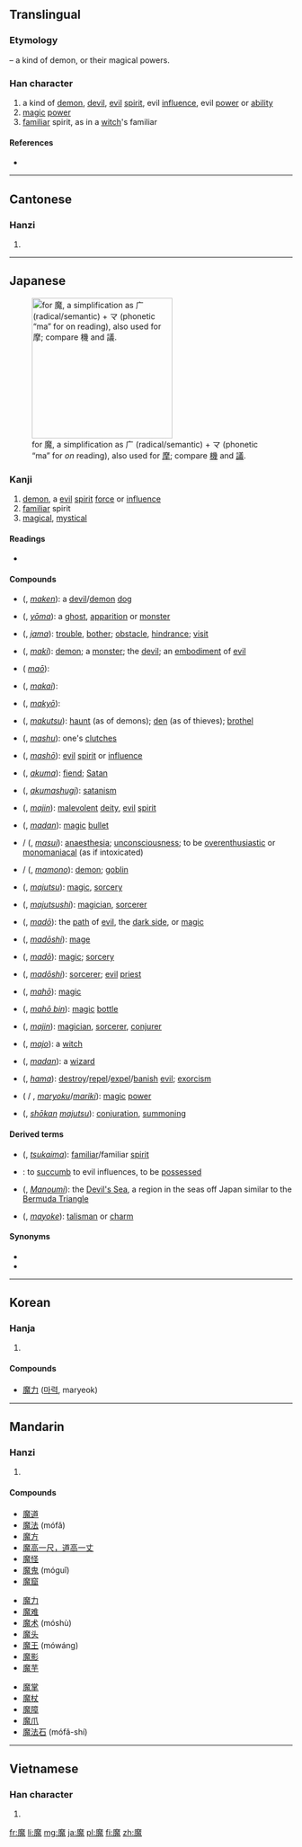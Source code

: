 ==Translingual==

===Etymology===
{{Han compound|麻|鬼|t2=demon|ls=psc|c1=p|c2=s}} – a kind of demon, or their magical powers.

===Han character===
{{Han char|rn=194|rad=鬼|as=11|sn=21|four=0021<sub>3</sub>|canj=戈金竹山戈 (ICHUI), 戈木竹山戈 (IDHUI)}}

# a kind of [[demon]], [[devil]], [[evil]] [[spirit]], evil [[influence]], evil [[power]] or [[ability]]
# [[magic]] [[power]]
# [[familiar]] spirit, as in a [[witch]]'s familiar

====References====
* {{Han ref|kx=1462.670|dkj=45906|dj=1997.020|hdz=74436.110|uh=9B54|ud=39764|bh=C55D|bd=50525}}

----

==Cantonese==

===Hanzi===
{{yue-hanzi|jyut=|y=mo1}}

# {{defn|lang=yue|sort=鬼11}}

----

==Japanese==
[[File:RYAKUJI ma.png|thumb|right|250px|{{w|Ryakuji}} for 魔, a {{w|phono-semantic}} simplification as 广 (radical/semantic) + マ (phonetic “ma” for ''on'' reading), also used for [[摩#Japanese|摩]]; compare [[機#Japanese|機]] and [[議#Japanese|議]].]]

===Kanji===
{{ja-kanji|grade=c|rs=鬼11}}

# [[demon]], a [[evil]] [[spirit]] [[force]] or [[influence]]
# [[familiar]] spirit
# [[magic]]al, [[mystic]]al

====Readings====
* {{ja-readings
| on=<!--
-->{{l|ja|ま}} (''[[ma]]'')
| kun=<!--
-->
}}

====Compounds====
{{der-top|Compounds}}
* {{l|ja|魔犬}} ({{l|ja|まけん}}, ''[[maken]]''): a [[devil]]/[[demon]] [[dog]]
* {{l|ja|妖魔}} ({{l|ja|ようま}}, ''[[yōma]]''): a [[ghost]], [[apparition]] or [[monster]]
* {{l|ja|邪魔}} ({{l|ja|じゃま}}, ''[[jama]]''): [[trouble]], [[bother]]; [[obstacle]], [[hindrance]]; {{qualifier|formal}} [[visit]]
* {{l|ja|魔鬼}} ({{l|ja|まき}}, ''[[maki]]''): [[demon]]; a [[monster]]; the [[devil]]; an [[embodiment]] of [[evil]]
* {{l|ja|魔王}} ({{l|ja|まおう}} ''[[maō]]''): 
* {{l|ja|魔界}} ({{l|ja|まかい}}, ''[[makai]]''): 
* {{l|ja|魔境}} ({{l|ja|まきょう}}, ''[[makyō]]''): 
* {{l|ja|魔窟}} ({{l|ja|まくつ}}, ''[[makutsu]]''): [[haunt]] (as of demons); [[den]] (as of thieves); [[brothel]]
* {{l|ja|魔手}} ({{l|ja|ましゅ}}, ''[[mashu]]''): one's [[clutches]]
* {{l|ja|魔性}} ({{l|ja|ましょう}}, ''[[mashō]]''): [[evil]] [[spirit]] or [[influence]]
* {{l|ja|悪魔}} ({{l|ja|あくま}}, ''[[akuma]]''): [[fiend]]; [[Satan]]
* {{l|ja|悪魔主義}} ({{l|ja|あくましゅぎ}}, ''[[akumashugi]]''): [[satanism]]
* {{l|ja|魔神}} ({{l|ja|まじん}}, ''[[majin]]''): [[malevolent]] [[deity]], [[evil]] [[spirit]]
* {{l|ja|魔弾}} ({{l|ja|まだん}}, ''[[madan]]''): [[magic]] [[bullet]]
* {{l|ja|魔酔}} / {{l|ja|魔睡}} ({{l|ja|ますい}}, ''[[masui]]''): [[anaesthesia]]; [[unconsciousness]]; to be [[overenthusiastic]] or [[monomaniacal]] (as if intoxicated)
* {{l|ja|魔物}}/{{l|ja|魔者}} ({{l|ja|まもの}}, ''[[mamono]]''): [[demon]]; [[goblin]]
{{der-mid}}
* {{l|ja|魔術}} ({{l|ja|まじゅつ}}, ''[[majutsu]]''): [[magic]], [[sorcery]]
* {{l|ja|魔術師}} ({{l|ja|まじゅつし}}, ''[[majutsushi]]''): [[magician]], [[sorcerer]]
* {{l|ja|魔道}} ({{l|ja|まどう}}, ''[[madō]]''): the [[path]] of [[evil]], the [[dark side]], or [[magic]]
* {{l|ja|魔道士}} ({{l|ja|まどうし}}, ''[[madōshi]]''): [[mage]]
* {{l|ja|魔導}} ({{l|ja|まどう}}, ''[[madō]]''): [[magic]]; [[sorcery]]
* {{l|ja|魔導師}} ({{l|ja|まどうし}}, ''[[madōshi]]''): [[sorcerer]]; [[evil]] [[priest]]
* {{l|ja|魔法}} ({{l|ja|まほう}}, ''[[mahō]]''): [[magic]]
* {{l|ja|魔法瓶}} ({{l|ja|まほうびん}}, ''[[mahō bin]]''): [[magic]] [[bottle]]
* {{l|ja|魔人}} ({{l|ja|まじん}}, ''[[majin]]''): [[magician]], [[sorcerer]], [[conjurer]]
* {{l|ja|魔女}} ({{l|ja|まじょ}}, ''[[majo]]''): a [[witch]]
* {{l|ja|魔男}} ({{l|ja|まだん}}, ''[[madan]]''): a [[wizard]]
* {{l|ja|破魔}} ({{l|ja|はま}}, ''[[hama]]''): [[destroy]]/[[repel]]/[[expel]]/[[banish]] [[evil]]; [[exorcism]]
* {{l|ja|魔力}} ({{l|ja|まりょく}} / {{l|ja|まりき}}, ''[[maryoku]]''/''[[mariki]]''): [[magic]] [[power]]
* {{l|ja|召喚魔術}} ({{l|ja|しょうかん}}{{l|ja|まじゅつ}}, ''[[shōkan]] [[majutsu]]''): [[conjuration]], [[summoning]]
{{bottom}}

====Derived terms====
{{der-top}}
* {{l|ja|使い魔}} ({{l|ja|つかいま}}, ''[[tsukaima]]''): [[familiar]]/familiar [[spirit]]
* {{l|ja|魔が差す}}: to [[succumb]] to evil influences, to be [[possessed]]
* {{l|ja|魔の海}} ({{l|ja|まのうみ}}, ''[[Manoumi]]''): the [[Devil's Sea]], a region in the seas off Japan similar to the [[Bermuda Triangle]]
* {{l|ja|魔除け}} ({{l|ja|まよけ}}, ''[[mayoke]]''): [[talisman]] or [[charm]]
{{bottom}}

====Synonyms====
* {{l|ja|鬼}}
* {{l|ja|妖}}

----

==Korean==

===Hanja===
{{ko-hanja|hangeul=마|eumhun=|rv=ma|mr=ma|y=ma}}

# {{defn|lang=ko|sort=鬼11}}

====Compounds====
* [[魔力]] ([[마력]], maryeok)

----

==Mandarin==

===Hanzi===
{{cmn-hanzi|pin=[[mó]] ([[mo2]])|wg=mo<sup>2</sup>}}

# {{defn|lang=cmn|sort=鬼11}}

====Compounds====
{{top3}}
* [[魔道]]
* [[魔法]] (mófǎ)
* [[魔方]]
* [[魔高一尺，道高一丈]]
* [[魔怪]]
* [[魔鬼]] (móguǐ)
* [[魔窟]]
{{mid3}}
* [[魔力]]
* [[魔难]]
* [[魔术]] (móshù)
* [[魔头]]
* [[魔王]] (mówáng)
* [[魔影]]
* [[魔芋]]
{{mid3}}
* [[魔掌]]
* [[魔杖]]
* [[魔障]]
* [[魔爪]]
* [[魔法石]] (mófǎ-shí)
{{bottom}}
----

==Vietnamese==

===Han character===
{{vi-hantu|[[ma]]|rs=鬼11}}

# {{defn|lang=vi|sort=鬼11}}

[[fr:魔]]
[[li:魔]]
[[mg:魔]]
[[ja:魔]]
[[pl:魔]]
[[fi:魔]]
[[zh:魔]]